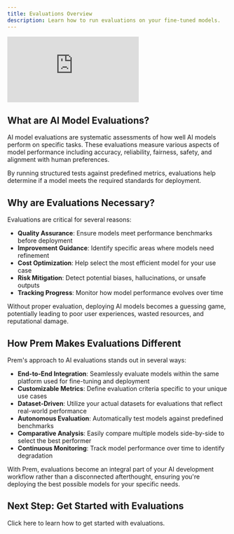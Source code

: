 ```yaml
---
title: Evaluations Overview
description: Learn how to run evaluations on your fine-tuned models.
---
```


<iframe
  className="w-full aspect-video rounded-xl"
  src="https://www.youtube.com/embed/fEUi9HtWGJ0?si=qpD3AyqsT_WVij7S" 
  title="YouTube video player"
  frameBorder="0"
  allow="accelerometer; autoplay; clipboard-write; encrypted-media; gyroscope; picture-in-picture"
  allowFullScreen
></iframe>

## What are AI Model Evaluations?

AI model evaluations are systematic assessments of how well AI models perform on specific tasks. These evaluations measure various aspects of model performance including accuracy, reliability, fairness, safety, and alignment with human preferences.

By running structured tests against predefined metrics, evaluations help determine if a model meets the required standards for deployment.

## Why are Evaluations Necessary?

Evaluations are critical for several reasons:

- **Quality Assurance**: Ensure models meet performance benchmarks before deployment
- **Improvement Guidance**: Identify specific areas where models need refinement
- **Cost Optimization**: Help select the most efficient model for your use case
- **Risk Mitigation**: Detect potential biases, hallucinations, or unsafe outputs
- **Tracking Progress**: Monitor how model performance evolves over time

Without proper evaluation, deploying AI models becomes a guessing game, potentially leading to poor user experiences, wasted resources, and reputational damage.

## How Prem Makes Evaluations Different

Prem's approach to AI evaluations stands out in several ways:

- **End-to-End Integration**: Seamlessly evaluate models within the same platform used for fine-tuning and deployment
- **Customizable Metrics**: Define evaluation criteria specific to your unique use cases
- **Dataset-Driven**: Utilize your actual datasets for evaluations that reflect real-world performance
- **Autonomous Evaluation**: Automatically test models against predefined benchmarks
- **Comparative Analysis**: Easily compare multiple models side-by-side to select the best performer
- **Continuous Monitoring**: Track model performance over time to identify degradation

With Prem, evaluations become an integral part of your AI development workflow rather than a disconnected afterthought, ensuring you're deploying the best possible models for your specific needs.

## Next Step: Get Started with Evaluations

<Card title="Get Started with Evaluations" icon="heart-pulse" href="/evaluations/get-started">
    Click here to learn how to get started with evaluations.
</Card>
